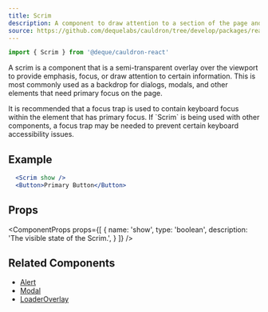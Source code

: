 ```yaml
---
title: Scrim
description: A component to draw attention to a section of the page and overlay the viewport.
source: https://github.com/dequelabs/cauldron/tree/develop/packages/react/src/components/Scrim/index.tsx
---
```



```js
import { Scrim } from '@deque/cauldron-react'
```

A scrim is a component that is a semi-transparent overlay over the viewport to provide emphasis, focus, or draw attention to certain information. This is most commonly used as a backdrop for dialogs, modals, and other elements that need primary focus on the page.

<Note>
  It is recommended that a focus trap is used to contain keyboard focus within the element that has primary focus. If `Scrim` is being used with other components, a focus trap may be needed to prevent certain keyboard accessibility issues.
</Note>

## Example

```jsx example
  <Scrim show />
  <Button>Primary Button</Button>
```

## Props

<ComponentProps
  props={[
    {
      name: 'show',
      type: 'boolean',
      description: 'The visible state of the Scrim.',
    }
  ]}
/>

## Related Components

- [Alert](./Alert)
- [Modal](./Modal)
- [LoaderOverlay](./LoaderOverlay)